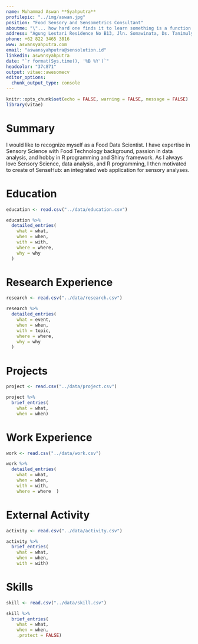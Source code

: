 ```yaml
---
name: Muhammad Aswan **Syahputra**
profilepic: "../img/aswan.jpg"
position: "Food Sensory and Sensometrics Consultant"
aboutme: "\"... how hard one finds it to learn something is a function of the intrinsic difficulty of the thing, the person's previous experience, preferred modes of thinking, etc., and how learning is approached.\" - John Fox"
address: "Agung Lestari Residence No B13, Jln. Somawinata, Ds. Tanimulya, Kec. Ngamprah, Kab. Bandung Barat, Jawa Barat"
phone: +62 822 3465 3816
www: aswansyahputra.com
email: "aswansyahputra@sensolution.id"
linkedin: aswansyahputra
date: "`r format(Sys.time(), '%B %Y')`"
headcolor: "37c871"
output: vitae::awesomecv
editor_options: 
  chunk_output_type: console
---
```


```r
knitr::opts_chunk$set(echo = FALSE, warning = FALSE, message = FALSE)
library(vitae)
```

# Summary
I would like to recognize myself as a Food Data Scientist. I have expertise in Sensory Science with Food Technology background, passion in data analysis, and hobby in R programming and Shiny framework. As I always love Sensory Science, data analysis, and R programming, I then motivated to create of SenseHub: an integrated web application for sensory analyses.

# Education
```r
education <- read.csv("../data/education.csv")

education %>% 
  detailed_entries(
    what = what,
    when = when,
    with = with,
    where = where,
    why = why
  )
```

# Research Experience
```r
research <- read.csv("../data/research.csv")

research %>% 
  detailed_entries(
    what = event,
    when = when,
    with = topic,
    where = where,
    why = why
  )
```

# Projects
```r
project <- read.csv("../data/project.csv")

project %>% 
  brief_entries(
    what = what,
    when = when)
```

# Work Experience
```r
work <- read.csv("../data/work.csv")

work %>% 
  detailed_entries(
    what = what,
    when = when,
    with = with,
    where = where  )
```

# External Activity
```r
activity <- read.csv("../data/activity.csv")

activity %>% 
  brief_entries(
    what = what,
    when = when,
    with = with)
```

# Skills
```r
skill <- read.csv("../data/skill.csv")

skill %>% 
  brief_entries(
    what = what,
    when = when, 
    .protect = FALSE)
```
